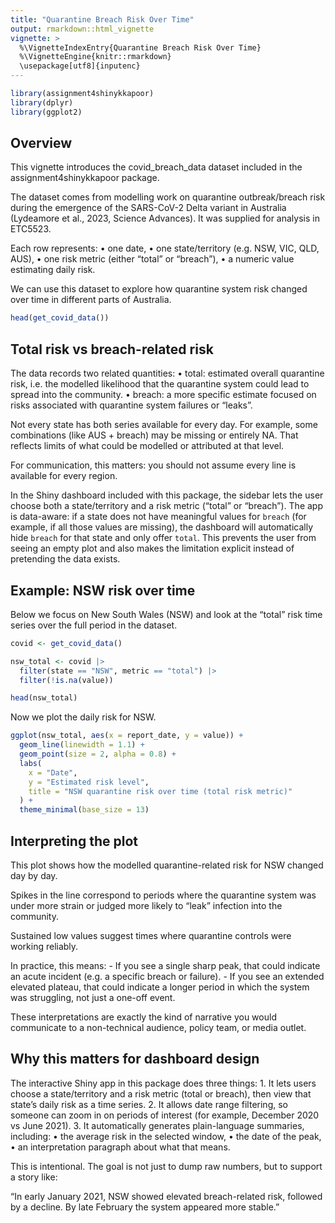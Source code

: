 ```yaml
---
title: "Quarantine Breach Risk Over Time"
output: rmarkdown::html_vignette
vignette: >
  %\VignetteIndexEntry{Quarantine Breach Risk Over Time}
  %\VignetteEngine{knitr::rmarkdown}
  \usepackage[utf8]{inputenc}
---
```


```r
library(assignment4shinykkapoor)
library(dplyr)
library(ggplot2)
```

## Overview

This vignette introduces the covid_breach_data dataset included in the
assignment4shinykkapoor package.

The dataset comes from modelling work on quarantine outbreak/breach
risk during the emergence of the SARS-CoV-2 Delta variant in Australia
(Lydeamore et al., 2023, Science Advances). It was supplied for analysis
in ETC5523.

Each row represents:
	•	one date,
	•	one state/territory (e.g. NSW, VIC, QLD, AUS),
	•	one risk metric (either "total" or "breach"),
	•	a numeric value estimating daily risk.

We can use this dataset to explore how quarantine system risk changed
over time in different parts of Australia.

```r
head(get_covid_data())
```

## Total risk vs breach-related risk

The data records two related quantities:
	•	total: estimated overall quarantine risk,
i.e. the modelled likelihood that the quarantine system could lead to
spread into the community.
	•	breach: a more specific estimate focused on risks associated with
quarantine system failures or “leaks”.

Not every state has both series available for every day. For example,
some combinations (like AUS + breach) may be missing or entirely NA.
That reflects limits of what could be modelled or attributed at that level.

For communication, this matters:
you should not assume every line is available for every region.

In the Shiny dashboard included with this package, the sidebar lets the
user choose both a state/territory and a risk metric ("total" or
"breach"). The app is data-aware: if a state does not have meaningful
values for `breach` (for example, if all those values are missing), the
dashboard will automatically hide `breach` for that state and only offer
`total`. This prevents the user from seeing an empty plot and also makes
the limitation explicit instead of pretending the data exists.

## Example: NSW risk over time

Below we focus on New South Wales (NSW) and look at the "total" risk
time series over the full period in the dataset.

```r
covid <- get_covid_data()

nsw_total <- covid |> 
  filter(state == "NSW", metric == "total") |> 
  filter(!is.na(value))

head(nsw_total)
```

Now we plot the daily risk for NSW.

```r
ggplot(nsw_total, aes(x = report_date, y = value)) +
  geom_line(linewidth = 1.1) +
  geom_point(size = 2, alpha = 0.8) +
  labs(
    x = "Date",
    y = "Estimated risk level",
    title = "NSW quarantine risk over time (total risk metric)"
  ) +
  theme_minimal(base_size = 13)
```

## Interpreting the plot

This plot shows how the modelled quarantine-related risk for NSW
changed day by day.

Spikes in the line correspond to periods where the quarantine system
was under more strain or judged more likely to “leak” infection into the
community.

Sustained low values suggest times where quarantine controls were
working reliably.

In practice, this means:
- If you see a single sharp peak, that could indicate an acute incident
(e.g. a specific breach or failure).
- If you see an extended elevated plateau, that could indicate a longer
period in which the system was struggling, not just a one-off event.

These interpretations are exactly the kind of narrative you would
communicate to a non-technical audience, policy team, or media outlet.


## Why this matters for dashboard design

The interactive Shiny app in this package does three things:
	1.	It lets users choose a state/territory and a risk metric (total or breach),
then view that state’s daily risk as a time series.
	2.	It allows date range filtering, so someone can zoom in on periods
of interest (for example, December 2020 vs June 2021).
	3.	It automatically generates plain-language summaries, including:
	•	the average risk in the selected window,
	•	the date of the peak,
	•	an interpretation paragraph about what that means.

This is intentional.
The goal is not just to dump raw numbers, but to support a story like:

“In early January 2021, NSW showed elevated breach-related risk,
followed by a decline. By late February the system appeared more stable.”
